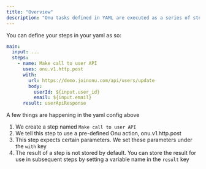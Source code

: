 ```yaml
---
title: "Overview"
description: "Onu tasks defined in YAML are executed as a series of steps."
---
```


You can define your steps in your yaml as so:

```yaml
main:
  input: ...
  steps:
    - name: Make call to user API
      uses: onu.v1.http.post
      with:
        url: https://demo.joinonu.com/api/users/update
        body:
          userId: ${input.user_id}
          email: ${input.email}
      result: userApiResponse
```

A few things are happening in the yaml config above

1. We create a step named `Make call to user API`
2. We tell this step to use a pre-defined Onu action, onu.v1.http.post
3. This step expects certain parameters. We set these parameters under the
   `with` key
4. The result of a step is not stored by default. You can store the result for
   use in subsequent steps by setting a variable name in the `result` key
